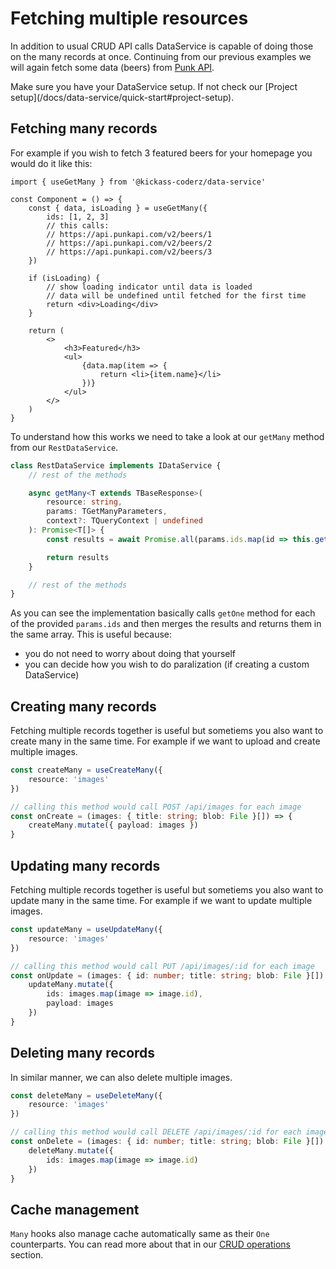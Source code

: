 
# Fetching multiple resources

In addition to usual CRUD API calls DataService is capable of doing those on the many records at once. Continuing from our previous examples we will again fetch some data (beers) from [Punk API](https://punkapi.com/documentation/v2).

<Callout>
    Make sure you have your DataService setup. If not check our [Project
    setup](/docs/data-service/quick-start#project-setup).
</Callout>

## Fetching many records

For example if you wish to fetch 3 featured beers for your homepage you would do it like this:

```tsx copy
import { useGetMany } from '@kickass-coderz/data-service'

const Component = () => {
    const { data, isLoading } = useGetMany({
        ids: [1, 2, 3]
        // this calls:
        // https://api.punkapi.com/v2/beers/1
        // https://api.punkapi.com/v2/beers/2
        // https://api.punkapi.com/v2/beers/3
    })

    if (isLoading) {
        // show loading indicator until data is loaded
        // data will be undefined until fetched for the first time
        return <div>Loading</div>
    }

    return (
        <>
            <h3>Featured</h3>
            <ul>
                {data.map(item => {
                    return <li>{item.name}</li>
                })}
            </ul>
        </>
    )
}
```

To understand how this works we need to take a look at our `getMany` method from our `RestDataService`.

```ts copy
class RestDataService implements IDataService {
    // rest of the methods

    async getMany<T extends TBaseResponse>(
        resource: string,
        params: TGetManyParameters,
        context?: TQueryContext | undefined
    ): Promise<T[]> {
        const results = await Promise.all(params.ids.map(id => this.getOne<T>(resource, { id })))

        return results
    }

    // rest of the methods
}
```

As you can see the implementation basically calls `getOne` method for each of the provided `params.ids` and then merges the results and returns them in the same array. This is useful because:

-   you do not need to worry about doing that yourself
-   you can decide how you wish to do paralization (if creating a custom DataService)

## Creating many records

Fetching multiple records together is useful but sometiems you also want to create many in the same time. For example if we want to upload and create multiple images.

```ts copy
const createMany = useCreateMany({
    resource: 'images'
})

// calling this method would call POST /api/images for each image
const onCreate = (images: { title: string; blob: File }[]) => {
    createMany.mutate({ payload: images })
}
```

## Updating many records

Fetching multiple records together is useful but sometiems you also want to update many in the same time. For example if we want to update multiple images.

```ts copy
const updateMany = useUpdateMany({
    resource: 'images'
})

// calling this method would call PUT /api/images/:id for each image
const onUpdate = (images: { id: number; title: string; blob: File }[]) => {
    updateMany.mutate({
        ids: images.map(image => image.id),
        payload: images
    })
}
```

## Deleting many records

In similar manner, we can also delete multiple images.

```ts copy
const deleteMany = useDeleteMany({
    resource: 'images'
})

// calling this method would call DELETE /api/images/:id for each image
const onDelete = (images: { id: number; title: string; blob: File }[]) => {
    deleteMany.mutate({
        ids: images.map(image => image.id)
    })
}
```

## Cache management

`Many` hooks also manage cache automatically same as their `One` counterparts. You can read more about that in our [CRUD operations](/docs/data-service/crud-operations) section.
